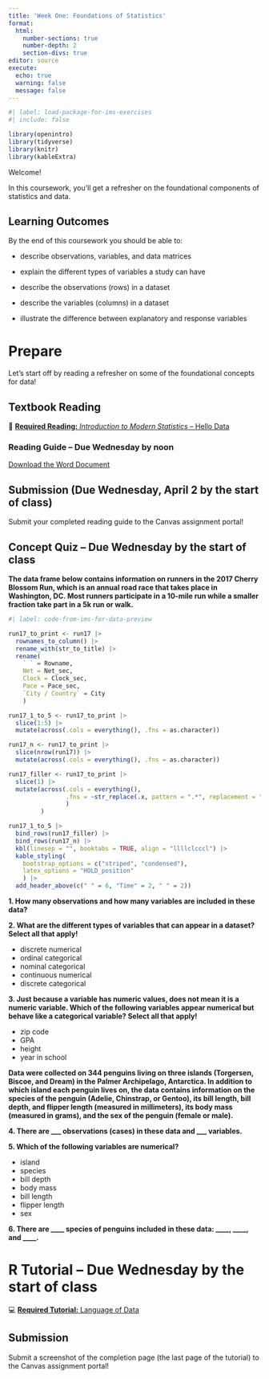 ```yaml
---
title: 'Week One: Foundations of Statistics'
format: 
  html: 
    number-sections: true
    number-depth: 2
    section-divs: true
editor: source
execute: 
  echo: true
  warning: false
  message: false
---
```


```r
#| label: load-package-for-ims-exercises
#| include: false

library(openintro)
library(tidyverse)
library(knitr)
library(kableExtra)
```


Welcome!

In this coursework, you'll get a refresher on the foundational components of statistics and data. 

## Learning Outcomes

By the end of this coursework you should be able to:

-   describe observations, variables, and data matrices

-   explain the different types of variables a study can have

-   describe the observations (rows) in a dataset

-   describe the variables (columns) in a dataset 

-   illustrate the difference between explanatory and response variables

# Prepare

Let's start off by reading a refresher on some of the foundational concepts for data!

## Textbook Reading

📖 [**Required Reading:** *Introduction to Modern Statistics* -- Hello Data](https://openintro-ims.netlify.app/data-hello.html)

### Reading Guide -- Due Wednesday by noon

[Download the Word Document](reading-guide/week1-reading.docx)

::: callout-caution
# Submission (Due Wednesday, April 2 by the start of class)

Submit your completed reading guide to the Canvas assignment portal!
:::

## Concept Quiz -- Due Wednesday by the start of class

**The data frame below contains information on runners in the 2017 Cherry Blossom Run, which is an annual road race that takes place in Washington, DC. Most runners participate in a 10-mile run while a smaller fraction take part in a 5k run or walk.**

```r
#| label: code-from-ims-for-data-preview

run17_to_print <- run17 |>
  rownames_to_column() |>
  rename_with(str_to_title) |>
  rename(
    ` ` = Rowname,
    Net = Net_sec,
    Clock = Clock_sec,
    Pace = Pace_sec,
    `City / Country` = City
    )

run17_1_to_5 <- run17_to_print |>
  slice(1:5) |>
  mutate(across(.cols = everything(), .fns = as.character))

run17_n <- run17_to_print |>
  slice(nrow(run17)) |>
  mutate(across(.cols = everything(), .fns = as.character))

run17_filler <- run17_to_print |>
  slice(1) |>
  mutate(across(.cols = everything(), 
                .fns = ~str_replace(.x, pattern = ".*", replacement = "...")
                )
         )

run17_1_to_5 |>
  bind_rows(run17_filler) |>
  bind_rows(run17_n) |>
  kbl(linesep = "", booktabs = TRUE, align = "llllclcccl") |>
  kable_styling(
    bootstrap_options = c("striped", "condensed"),
    latex_options = "HOLD_position"
    ) |>
  add_header_above(c(" " = 6, "Time" = 2, " " = 2))
```
    
**1. How many observations and how many variables are included in these data?**

**2. What are the different types of variables that can appear in a dataset? Select all that apply!**

-   discrete numerical
-   ordinal categorical
-   nominal categorical
-   continuous numerical
-   discrete categorical

**3. Just because a variable has numeric values, does not mean it is a numeric variable. Which of the following variables appear numerical but behave like a categorical variable? Select all that apply!**

-   zip code
-   GPA
-   height
-   year in school

**Data were collected on 344 penguins living on three islands (Torgersen, Biscoe, and Dream) in the Palmer Archipelago, Antarctica. In addition to which island each penguin lives on, the data contains information on the species of the penguin (Adelie, Chinstrap, or Gentoo), its bill length, bill depth, and flipper length (measured in millimeters), its body mass (measured in grams), and the sex of the penguin (female or male).**

**4. There are ___ observations (cases) in these data and ___ variables.**

**5. Which of the following variables are numerical?**

- island
- species
- bill depth
- body mass
- bill length
- flipper length
- sex

**6. There are ____ species of penguins included in these data: ____, ____, and ____.**

# R Tutorial -- Due Wednesday by the start of class

💻 [**Required Tutorial:** Language of Data](https://openintro.shinyapps.io/ims-01-data-01/#section-welcome)

::: callout-caution
# Submission

Submit a screenshot of the completion page (the last page of the tutorial) to
the Canvas assignment portal!
:::